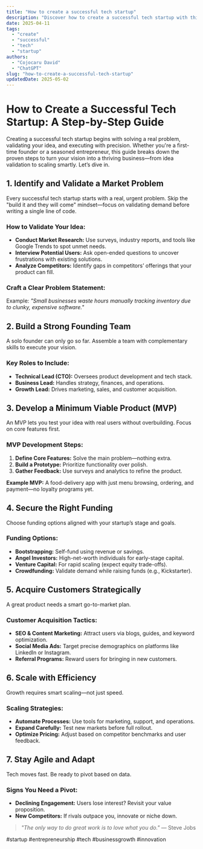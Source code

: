 ```yaml
---
title: "How to create a successful tech startup"
description: "Discover how to create a successful tech startup with this in-depth guide, providing actionable insights and practical tips to boost your knowledge and results."
date: 2025-04-11
tags:
  - "create"
  - "successful"
  - "tech"
  - "startup"
authors:
  - "Cojocaru David"
  - "ChatGPT"
slug: "how-to-create-a-successful-tech-startup"
updatedDate: 2025-05-02
---
```


# How to Create a Successful Tech Startup: A Step-by-Step Guide  

Creating a successful tech startup begins with solving a real problem, validating your idea, and executing with precision. Whether you're a first-time founder or a seasoned entrepreneur, this guide breaks down the proven steps to turn your vision into a thriving business—from idea validation to scaling smartly. Let’s dive in.  

## 1. Identify and Validate a Market Problem  

Every successful tech startup starts with a real, urgent problem. Skip the "build it and they will come" mindset—focus on validating demand before writing a single line of code.  

### How to Validate Your Idea:  
- **Conduct Market Research:** Use surveys, industry reports, and tools like Google Trends to spot unmet needs.  
- **Interview Potential Users:** Ask open-ended questions to uncover frustrations with existing solutions.  
- **Analyze Competitors:** Identify gaps in competitors’ offerings that your product can fill.  

### Craft a Clear Problem Statement:  
Example: *"Small businesses waste hours manually tracking inventory due to clunky, expensive software."*  

## 2. Build a Strong Founding Team  

A solo founder can only go so far. Assemble a team with complementary skills to execute your vision.  

### Key Roles to Include:  
- **Technical Lead (CTO):** Oversees product development and tech stack.  
- **Business Lead:** Handles strategy, finances, and operations.  
- **Growth Lead:** Drives marketing, sales, and customer acquisition.  

## 3. Develop a Minimum Viable Product (MVP)  

An MVP lets you test your idea with real users without overbuilding. Focus on core features first.  

### MVP Development Steps:  
1. **Define Core Features:** Solve the main problem—nothing extra.  
2. **Build a Prototype:** Prioritize functionality over polish.  
3. **Gather Feedback:** Use surveys and analytics to refine the product.  

**Example MVP:** A food-delivery app with just menu browsing, ordering, and payment—no loyalty programs yet.  

## 4. Secure the Right Funding  

Choose funding options aligned with your startup’s stage and goals.  

### Funding Options:  
- **Bootstrapping:** Self-fund using revenue or savings.  
- **Angel Investors:** High-net-worth individuals for early-stage capital.  
- **Venture Capital:** For rapid scaling (expect equity trade-offs).  
- **Crowdfunding:** Validate demand while raising funds (e.g., Kickstarter).  

## 5. Acquire Customers Strategically  

A great product needs a smart go-to-market plan.  

### Customer Acquisition Tactics:  
- **SEO & Content Marketing:** Attract users via blogs, guides, and keyword optimization.  
- **Social Media Ads:** Target precise demographics on platforms like LinkedIn or Instagram.  
- **Referral Programs:** Reward users for bringing in new customers.  

## 6. Scale with Efficiency  

Growth requires smart scaling—not just speed.  

### Scaling Strategies:  
- **Automate Processes:** Use tools for marketing, support, and operations.  
- **Expand Carefully:** Test new markets before full rollout.  
- **Optimize Pricing:** Adjust based on competitor benchmarks and user feedback.  

## 7. Stay Agile and Adapt  

Tech moves fast. Be ready to pivot based on data.  

### Signs You Need a Pivot:  
- **Declining Engagement:** Users lose interest? Revisit your value proposition.  
- **New Competitors:** If rivals outpace you, innovate or niche down.  

> *"The only way to do great work is to love what you do."* — Steve Jobs  

#startup #entrepreneurship #tech #businessgrowth #innovation